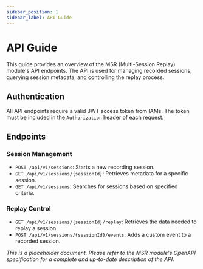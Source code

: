 ```yaml
---
sidebar_position: 1
sidebar_label: API Guide
---
```


# API Guide

This guide provides an overview of the MSR (Multi-Session Replay) module's API endpoints. The API is used for managing recorded sessions, querying session metadata, and controlling the replay process.

## Authentication

All API endpoints require a valid JWT access token from IAMs. The token must be included in the `Authorization` header of each request.

## Endpoints

### Session Management

- `POST /api/v1/sessions`: Starts a new recording session.
- `GET /api/v1/sessions/{sessionId}`: Retrieves metadata for a specific session.
- `GET /api/v1/sessions`: Searches for sessions based on specified criteria.

### Replay Control

- `GET /api/v1/sessions/{sessionId}/replay`: Retrieves the data needed to replay a session.
- `POST /api/v1/sessions/{sessionId}/events`: Adds a custom event to a recorded session.

*This is a placeholder document. Please refer to the MSR module's OpenAPI specification for a complete and up-to-date description of the API.*
